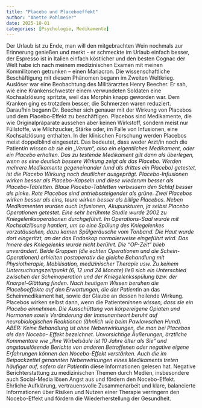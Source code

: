 ```yaml
---
title: "Placebo und Placeboeffekt"
author: "Anette Pohlmeier"
date: 2025-10-01
categories: [Psychologie, Medikamente]
---
```


Der Urlaub ist zu Ende, man will den mitgebrachten Wein nochmals zur Erinnerung genießen
und merkt - er schmeckte im Urlaub einfach besser, der Espresso ist in Italien einfach
köstlicher und den besten Cognac der Welt habe ich nach meinem medizinischen Examen
mit meinen Kommilitonen getrunken – einen Mariacron.
Die wissenschaftliche Beschäftigung mit diesem Phänomen begann im Zweiten Weltkrieg.
Auslöser war eine Beobachtung des Militärarztes Henry Beecher. Er sah, wie eine
Krankenschwester einem verwundeten Soldaten eine Kochsalzlösung spritzte, weil das
Morphin knapp geworden war. Dem Kranken ging es trotzdem besser, die Schmerzen waren
reduziert. Daraufhin begann Dr. Beecher sich genauer mit der Wirkung von Placebos und
dem Placebo-Effekt zu beschäftigen.
Placebos sind Medikamente, die wie Originalpräparate aussehen aber keinen Wirkstoff,
sondern meist nur Füllstoffe, wie Milchzucker, Stärke oder, im Falle von Infusionen, eine
Kochsalzlösung enthalten.
In der klinischen Forschung werden Placebos meist doppelblind eingesetzt. Das bedeutet,
dass weder Arzt/in noch die Patient*in wissen ob sie ein „Verum“, also ein eigentliches
Medikament, oder ein Placebo erhalten. Das zu testende Medikament gilt dann als
überlegen, wenn es eine deutlich bessere Wirkung zeigt als das Placebo. Werden mehrere
Medikamente gegeneinander (und als drittes ein Placebo) getestet, ist die Placebo Wirkung
noch deutlicher ausgeprägt.
Placebo-Infusionen wirken besser als Placebo-Kapseln und diese wiederum besser als
Placebo-Tabletten. Blaue Placebo-Tabletten verbessern den Schlaf besser als pinke. Rote
Placebos sind antriebssteigender als grüne. Zwei Placebos wirken besser als eins, teure
wirken besser als billige Placebos.
Neben Medikamenten wurden auch Infusionen, Akupunkturen, ja selbst Placebo
Operationen getestet. Eine sehr berühmte Studie wurde 2002 zu Kniegelenksoperationen
durchgeführt. Im Operations-Saal wurde mit Kochsalzlösung hantiert, um so eine Spülung
des Kniegelenkes vorzutäuschen, dazu kamen Spülgeräusche vom Tonband. Die Haut
wurde dort eingeritzt, an der das Endoskop normalerweise eingeführt wird. Das Innere des
Kniegelenks wurde nicht berührt. Die “OP-Zeit“ blieb unverändert. Beide Gruppen (die
echten Operationen und die Schein-Operationen) erhielten postoperativ die gleiche
Behandlung mit Physiotherapie, Mobilisation, medizinischer Therapie usw. Zu keinem
Untersuchungszeitpunkt (6, 12 und 24 Monate) ließ sich ein Unterschied zwischen der
Scheinoperation und der Kniegelenksspülung bzw. der Knorpel-Glättung finden.
Nach heutigem Wissen beruhen die Placeboeffekte auf den Erwartungen, die der Patient*in
an das Scheinmedikament hat, sowie der Glaube an dessen heilende Wirkung. Placebos
wirken selbst dann, wenn die Patienten*innen wissen, dass sie ein Placebo einnehmen. Die
Ausschüttung von körpereigene Opiaten und Hormonen sowie Veränderung der
Immunantwort beruht auf neurobiologischen Reaktionen (ähnlich wie beim Pawlowschen
Hund).
ABER: Keine Behandlung ist ohne Nebenwirkungen, die man bei Placebos als den Nocebo-
Effekt bezeichnet. Unvorsichtige Äußerungen, ärztliche Kommentare wie „Ihre Wirbelsäule
ist 10 Jahre älter als Sie“ und angstauslösende Berichte von anderen Betroffenen oder
negative eigene Erfahrungen können den Nocebo-Effekt verstärken. Auch die im
Beipackzettel genannten Nebenwirkungen eines Medikaments treten häufiger auf, sofern der
Patient*in diese Informationen gelesen hat. Negative Berichterstattung zu medizinischen
Themen durch Medien, insbesondere auch Social-Media lösen Angst aus und fördern den
Nocebo-Effekt.
Ehrliche Aufklärung, vertrauensvolle Zusammenarbeit und klare, balancierte Informationen
über Risiken und Nutzen einer Therapie verringern den Nocebo-Effekt und fördern die
Wiederherstellung der Gesundheit.
